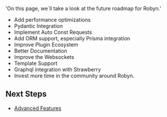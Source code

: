   'On this page, we`ll take a look at the future roadmap for Robyn.'


- Add performance optimizations
- Pydantic Integration
- Implement Auto Const Requests
- Add ORM support, especially Prisma integration    
- Improve Plugin Ecosystem
- Better Documentation
- Improve the Websockets
- Template Support
- Graphql integration with Strawberry
- Invest more time in the community around Robyn.

## Next Steps

- [Advanced Features](/documentation/api_reference/advanced_features)
